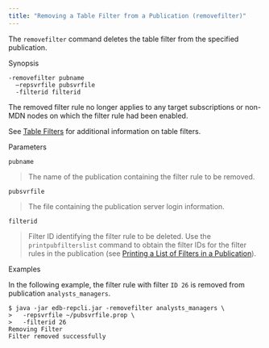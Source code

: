 ```yaml
---
title: "Removing a Table Filter from a Publication (removefilter)"
---
```


<div id="removing_tablefilters_to_publication" class="registered_link"></div>

The `removefilter` command deletes the table filter from the specified publication.

Synopsis

```text
-removefilter pubname
  –repsvrfile pubsvrfile
  -filterid filterid
```

The removed filter rule no longer applies to any target subscriptions or non-MDN nodes on which the filter rule had been enabled.

See [Table Filters](../../02_overview/02_replication_concepts_and_definitions/13_table_filters/#table_filters) for additional information on table filters.

Parameters

`pubname`

> The name of the publication containing the filter rule to be removed.

`pubsvrfile`

> The file containing the publication server login information.

`filterid`

> Filter ID identifying the filter rule to be deleted. Use the `printpubfilterslist` command to obtain the filter IDs for the filter rules in the publication (see [Printing a List of Filters in a Publication](17_print_publications_filters_list/#print_publications_filters_list)).

Examples

In the following example, the filter rule with filter `ID 26` is removed from publication `analysts_managers`.

```text
$ java -jar edb-repcli.jar -removefilter analysts_managers \
>   -repsvrfile ~/pubsvrfile.prop \
>   -filterid 26
Removing Filter
Filter removed successfully
```
